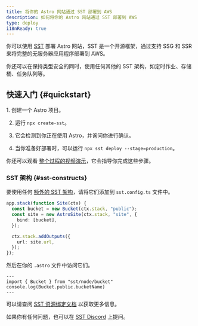 ```yaml
---
title: 将你的 Astro 网站通过 SST 部署到 AWS
description: 如何将你的 Astro 网站通过 SST 部署到 AWS
type: deploy
i18nReady: true
---
```


你可以使用 [SST](https://sst.dev) 部署 Astro 网站，SST 是一个开源框架，通过支持 SSG 和 SSR 来将完整的无服务器应用程序部署到 AWS。

你还可以在保持类型安全的同时，使用任何其他的 SST 架构，如定时作业、存储桶、任务队列等。

## 快速入门 \{#quickstart\}

<Steps>
1. 创建一个 Astro 项目。

2. 运行 `npx create-sst`。

3. 它会检测到你正在使用 Astro，并询问你进行确认。

4. 当你准备好部署时，可以运行 `npx sst deploy --stage=production`。
</Steps>

你还可以观看 [整个过程的视频演示](https://www.youtube.com/watch?v=AFP3ZHxO7Gg)，它会指导你完成这些步骤。

### SST 架构 \{#sst-constructs\}

要使用任何 [额外的 SST 架构](https://docs.sst.dev/)，请将它们添加到 `sst.config.ts` 文件中。 

```ts {2} {4} title="sst.config.ts"
app.stack(function Site(ctx) {
  const bucket = new Bucket(ctx.stack, "public");
  const site = new AstroSite(ctx.stack, "site", {
    bind: [bucket],
  });

  ctx.stack.addOutputs({
    url: site.url,
  });
});
```

然后在你的 `.astro` 文件中访问它们。

```astro
---
import { Bucket } from "sst/node/bucket"
console.log(Bucket.public.bucketName)
---
```

可以请查阅 [SST 资源绑定文档](https://docs.sst.dev/resource-binding) 以获取更多信息。

如果你有任何问题，也可以在 [SST Discord](https://discord.gg/sst) 上提问。
